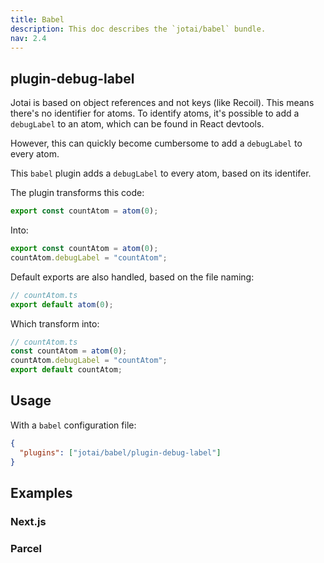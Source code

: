 ```yaml
---
title: Babel
description: This doc describes the `jotai/babel` bundle.
nav: 2.4
---
```


## plugin-debug-label

Jotai is based on object references and not keys (like Recoil). This means there's no identifier for atoms. To identify atoms, it's possible to add a `debugLabel` to an atom, which can be found in React devtools.

However, this can quickly become  cumbersome to add a `debugLabel` to every atom.

This `babel` plugin adds a `debugLabel` to every atom, based on its identifer. 

The plugin transforms this code:

```ts
export const countAtom = atom(0);
```

Into:

```ts
export const countAtom = atom(0);
countAtom.debugLabel = "countAtom";
```

Default exports are also handled, based on the file naming:

```ts
// countAtom.ts
export default atom(0);
```

Which transform into:

```ts
// countAtom.ts
const countAtom = atom(0);
countAtom.debugLabel = "countAtom";
export default countAtom;
```

## Usage

With a `babel` configuration file:

```json
{
  "plugins": ["jotai/babel/plugin-debug-label"]
}
```

## Examples

### Next.js

<Codesandbox id="kc8sd" />

### Parcel

<Codesandbox id="2dpyh" />

